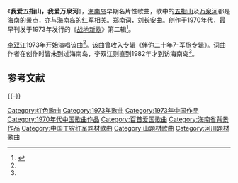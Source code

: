 《'''我爱五指山，我爱万泉河'''》，[[海南岛|海南岛]]早期名片性歌曲，歌中的[[五指山_(海南)|五指山]]及[[万泉河|万泉河]]都是海南的景点，亦与海南岛的[[中国工农红军|红军]]相关。[[郑南|郑南]]词，[[刘长安|刘长安]]曲。创作于1970年代，最早刊发于1973年发行的《[[战地新歌|战地新歌]]》第二辑<ref name="a1">{{Cite web |url=http://www.hi.chinanews.com.cn/hnnew/2009-10-19/44675.html |title=《我爱五指山，我爱万泉河》诞生始末|accessdate=2019-11-24 |author= |date=2009-10-19 |work=编辑：陈少婷 |publisher=中新网|language=Zh-hans }}</ref>。

[[李双江|李双江]]1973年开始演唱该曲<ref name="a1"/>。该曲曾收入专辑《伴你二十年7-军旅专辑》。词曲作者在创作时皆未到过海南岛，李双江则直到1982年才到访海南岛<ref name="a1"/>。

== 参考文献 ==
{{Reflist}}

{{-}}
{{中宣部推荐100首爱国歌曲}}
{{song-stub}}

[[Category:红色歌曲|Category:红色歌曲]]
[[Category:1973年歌曲|Category:1973年歌曲]]
[[Category:1973年中国作品|Category:1973年中国作品]]
[[Category:1970年代中国歌曲作品|Category:1970年代中国歌曲作品]]
[[Category:百首爱国歌曲|Category:百首爱国歌曲]]
[[Category:海南省背景作品|Category:海南省背景作品]]
[[Category:中国工农红军题材歌曲|Category:中国工农红军题材歌曲]]
[[Category:山題材歌曲|Category:山題材歌曲]]
[[Category:河川題材歌曲|Category:河川題材歌曲]]
